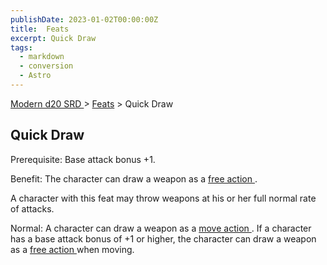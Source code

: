 ```yaml
---
publishDate: 2023-01-02T00:00:00Z
title:  Feats
excerpt: Quick Draw
tags:
  - markdown
  - conversion
  - Astro
---
```


[ Modern d20 SRD ](/#modernD20) > [ Feats](modern-d20-srd-feats-index) > Quick Draw

##  Quick Draw

Prerequisite: Base attack bonus +1.

Benefit: The character can draw a weapon as a [ free action ](modern-d20-srd-combat-action-types) .

A character with this feat may throw weapons at his or her full normal rate of
attacks.

Normal: A character can draw a weapon as a [ move action ](modern-d20-srd-combat-move-actions) . If a character has a base attack bonus of +1 or higher,
the character can draw a weapon as a [ free action ](modern-d20-srd-combat-action-types) when moving.

